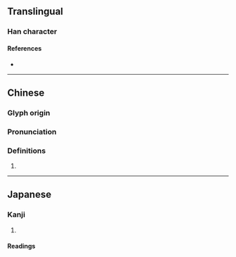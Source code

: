 {{character info/new}}
==Translingual==

===Han character===
{{Han char|rn=93|rad=牛|as=07|sn=11|four=24561|canj=HQHGR|ids=⿰牜告}}

====References====
* {{Han ref|kx=0701.110|dkj=20032|dj=1114.180|hdz=31810.170|uh=727F|ud=29311|bh=D65F|bd=54879}}

----

==Chinese==
{{zh-forms}}

===Glyph origin===
{{Han etym}}

===Pronunciation===
{{zh-pron
|m=gù
|c=guk1
|mc=y
|oc=y
|cat=
}}

===Definitions===
{{zh-hanzi}}

# {{rfdef|zh}}

----

==Japanese==

===Kanji===
{{ja-kanji|grade=|rs=牛07}}

# {{defn|lang=ja|sort=牛07}}

====Readings====
{{ja-readings|on=[[こく]] (koku)|kun=[[おり]] (ori)}}